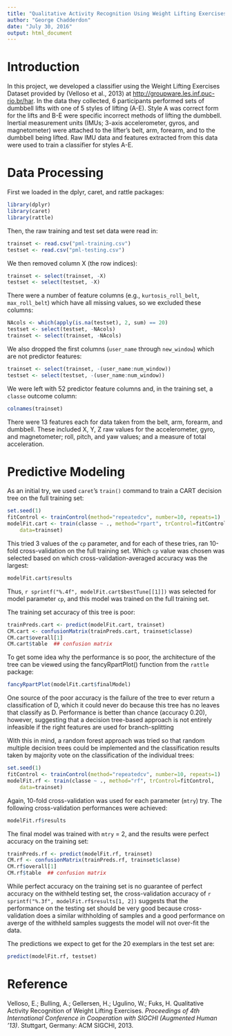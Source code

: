 ```yaml
---
title: "Qualitative Activity Recognition Using Weight Lifting Exercises Dataset"
author: "George Chadderdon"
date: "July 30, 2016"
output: html_document
---
```


# Introduction

In this project, we developed a classifier using the Weight Lifting Exercises 
Dataset provided by (Velloso et al., 2013) at 
[http://groupware.les.inf.puc-rio.br/har](http://groupware.les.inf.puc-rio.br/har). In the data they collected, 
6 participants performed sets of dumbbell lifts with one of 5 styles 
of lifting (A-E).  Style A was correct form for the lifts and B-E were 
specific incorrect methods of lifting the dumbbell.  Inertial measurement 
units (IMUs; 3-axis accelerometer, gyros, and magnetometer) were attached to 
the lifter's belt, arm, forearm, and to the dumbbell being lifted.  Raw IMU 
data and features extracted from this data were used to train a classifier 
for styles A-E.

# Data Processing

First we loaded in the dplyr, caret, and rattle packages:

```r
library(dplyr)
library(caret)
library(rattle)
```

Then, the raw training and test set data were read in:

```r
trainset <- read.csv("pml-training.csv")
testset <- read.csv("pml-testing.csv")
```

We then removed column X (the row indices):

```r
trainset <- select(trainset, -X)
testset <- select(testset, -X)
```

There were a number of feature columns (e.g., `kurtosis_roll_belt`, 
`max_roll_belt`) which have all missing values, so we excluded these columns:

```r
NAcols <- which(apply(is.na(testset), 2, sum) == 20)
testset <- select(testset, -NAcols)
trainset <- select(trainset, -NAcols)
```

We also dropped the first columns (`user_name` through `new_window`) which are 
not predictor features:

```r
trainset <- select(trainset, -(user_name:num_window))
testset <- select(testset, -(user_name:num_window))
```

We were left with 52 predictor feature columns and, in the training set, 
a `classe` outcome column:

```r
colnames(trainset)
```

There were 13 features each for data taken from the belt, arm, forearm, and 
dumbbell. These included X, Y, Z raw values for the accelerometer, gyro, 
and magnetometer; roll, pitch, and yaw values; and a measure of total 
acceleration.

# Predictive Modeling

As an initial try, we used `caret`'s `train()` command to train a CART 
decision tree on the full training set:

```r
set.seed(1)
fitControl <- trainControl(method="repeatedcv", number=10, repeats=1)
modelFit.cart <- train(classe ~ ., method="rpart", trControl=fitControl, 
    data=trainset)
```

This tried 3 values of the `cp` parameter, and for each of these tries, 
ran 10-fold cross-validation on the full training set. Which `cp` value was 
chosen was selected based on which cross-validation-averaged accuracy was 
the largest:

```r
modelFit.cart$results
```

Thus, `r sprintf("%.4f", modelFit.cart$bestTune[[1]])` was selected for 
model parameter `cp`, and this model was trained on the full training set.

The training set accuracy of this tree is poor:

```r
trainPreds.cart <- predict(modelFit.cart, trainset)
CM.cart <- confusionMatrix(trainPreds.cart, trainset$classe)
CM.cart$overall[1]
CM.cart$table  ## confusion matrix
```

To get some idea why the performance is so poor, the architecture of the 
tree can be viewed using the fancyRpartPlot() function from the `rattle`  package:

```r
fancyRpartPlot(modelFit.cart$finalModel)
```

One source of the poor accuracy is the failure of the tree to ever return 
a classification of D, which it could never do because this tree has no 
leaves that classify as D.  Performance is better than chance (accuracy 0.20), 
however, suggesting that a decision tree-based approach is not entirely 
infeasible if the right features are used for branch-splitting

With this in mind, a random forest approach was tried so that random 
multiple decision trees could be implemented and the classification results 
taken by majority vote on the classification of the individual trees: 

```r
set.seed(1)
fitControl <- trainControl(method="repeatedcv", number=10, repeats=1)
modelFit.rf <- train(classe ~ ., method="rf", trControl=fitControl, 
    data=trainset)
```

Again, 10-fold cross-validation was used for each parameter (`mtry`) try. 
The following cross-validation performances were achieved:

```r
modelFit.rf$results
```

The final model was trained with `mtry` = 2, and the results were perfect 
accuracy on the training set:

```r
trainPreds.rf <- predict(modelFit.rf, trainset)
CM.rf <- confusionMatrix(trainPreds.rf, trainset$classe)
CM.rf$overall[1]
CM.rf$table  ## confusion matrix
```

While perfect accuracy on the training set is no guarantee of perfect 
accuracy on the withheld testing set, the cross-validation accuracy of 
`r sprintf("%.3f", modelFit.rf$results[1, 2])` suggests that the 
performance on the testing set should be very good because cross-validation 
does a similar withholding of samples and a good performance on averge of 
the withheld samples suggests the model will not over-fit the data.

The predictions we expect to get for the 20 exemplars in the test set are:

```r
predict(modelFit.rf, testset)
```

# Reference

Velloso, E.; Bulling, A.; Gellersen, H.; Ugulino, W.; Fuks, H. Qualitative Activity Recognition of Weight Lifting Exercises. *Proceedings of 4th International Conference in Cooperation with SIGCHI (Augmented Human '13)*. Stuttgart, Germany: ACM SIGCHI, 2013.
